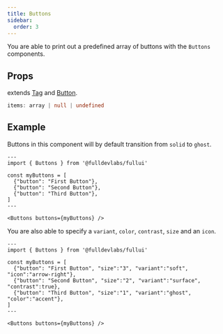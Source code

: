 ```yaml
---
title: Buttons
sidebar: 
  order: 3
---
```

You are able to print out a predefined array of buttons with the `Buttons` components.

## Props
extends [Tag](/components/tag) and [Button](/components/button).
```ts
items: array | null | undefined
```

## Example
Buttons in this component will by default transition from `solid` to `ghost`.
```astro live
---
import { Buttons } from '@fulldevlabs/fullui'

const myButtons = [
  {"button": "First Button"},
  {"button": "Second Button"},
  {"button": "Third Button"},
]
---

<Buttons buttons={myButtons} />
```


You are also able to specify a `variant`, `color`, `contrast`, `size` and an `icon`.
```astro live
---
import { Buttons } from '@fulldevlabs/fullui'

const myButtons = [
  {"button": "First Button", "size":"3", "variant":"soft", "icon":"arrow-right"},
  {"button": "Second Button", "size":"2", "variant":"surface", "contrast":true},
  {"button": "Third Button", "size":"1", "variant":"ghost", "color":"accent"},
]
---

<Buttons buttons={myButtons} />
```